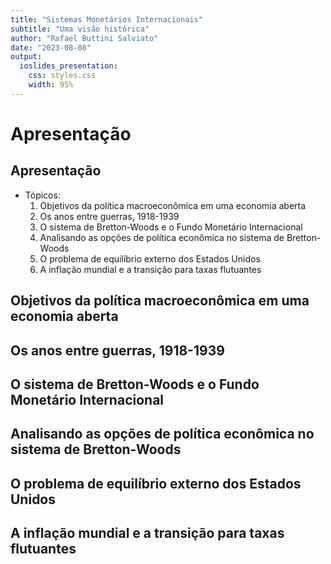 ```yaml
---
title: "Sistemas Monetários Internacionais"
subtitle: "Uma visão histórica"
author: "Rafael Buttini Salviato"
date: "2023-08-08"
output: 
  ioslides_presentation:
    css: styles.css
    width: 95% 
---
```


# Apresentação {data-background=primeiro2.gif data-background-size=cover}

## Apresentação

- Tópicos:
    1. Objetivos da política macroeconômica em uma economia aberta
    2. Os anos entre guerras, 1918-1939
    3. O sistema de Bretton-Woods e o Fundo Monetário Internacional
    4. Analisando as opções de política econômica no sistema de Bretton-Woods
    5. O problema de equilíbrio externo dos Estados Unidos
    6. A inflação mundial e a transição para taxas flutuantes  

## Objetivos da política macroeconômica em uma economia aberta



## Os anos entre guerras, 1918-1939

## O sistema de Bretton-Woods e o Fundo Monetário Internacional
## Analisando as opções de política econômica no sistema de Bretton-Woods
## O problema de equilíbrio externo dos Estados Unidos
## A inflação mundial e a transição para taxas flutuantes 
